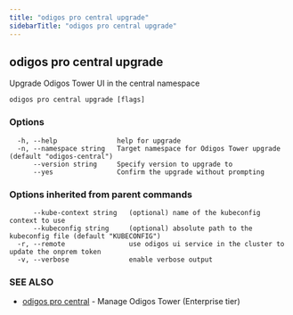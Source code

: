 ```yaml
---
title: "odigos pro central upgrade"
sidebarTitle: "odigos pro central upgrade"
---
```

## odigos pro central upgrade

Upgrade Odigos Tower UI in the central namespace

```
odigos pro central upgrade [flags]
```

### Options

```
  -h, --help               help for upgrade
  -n, --namespace string   Target namespace for Odigos Tower upgrade (default "odigos-central")
      --version string     Specify version to upgrade to
      --yes                Confirm the upgrade without prompting
```

### Options inherited from parent commands

```
      --kube-context string   (optional) name of the kubeconfig context to use
      --kubeconfig string     (optional) absolute path to the kubeconfig file (default "KUBECONFIG")
  -r, --remote                use odigos ui service in the cluster to update the onprem token
  -v, --verbose               enable verbose output
```

### SEE ALSO

* [odigos pro central](/cli/odigos_pro_central)	 - Manage Odigos Tower (Enterprise tier)